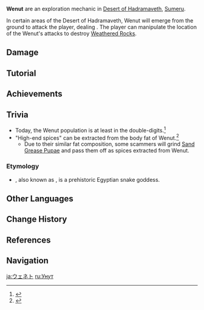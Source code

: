 {{About|the exploration mechanic|the Normal Boss|Setekh Wenut}}
{{Terminology Infobox
|image     = Wenut.gif
|type      = Exploration
|region    = Sumeru
|subregion = Great Red Sand
|area      = Desert of Hadramaveth
|pronunciation = {{A|Pronunciation Wenut.ogg}} {{w|Help:IPA/English|/ˈweɪˌnuːt/}} {{w|Help:Pronunciation respelling key|''WAY-noot''}}<ref>YouTube: [https://youtu.be/B3twe5LbGrQ Version 3.6 Special Program]</ref>
}}
'''Wenut''' are an exploration mechanic in [[Desert of Hadramaveth]], [[Sumeru]].

In certain areas of the Desert of Hadramaveth, Wenut will emerge from the ground to attack the player, dealing {{Color|AoE True Physical DMG}}. The player can manipulate the location of the Wenut's attacks to destroy [[Weathered Rock]]s.

==Damage==
{{Environmental Damage|1.5|Wenut attacks}}

==Tutorial==
{{Tutorial|Wenut Attack...}}

==Achievements==
{{Achievement Topic Table|topic=Wenut|requirements=1}}

==Trivia==
* Today, the Wenut population is at least in the double-digits.<ref>{{Ref/Quest|The Culling of the Worms: Demonstration}}</ref>
* "High-end spices" can be extracted from the body fat of Wenut.<ref>{{Ref/Item|Sand Grease Pupa}}</ref>
** Due to their similar fat composition, some scammers will grind [[Sand Grease Pupa]]e and pass them off as spices extracted from Wenut.
===Etymology===
* {{Lang|Wenut|egy=<span style="position:relative; bottom:.3em;">𓃹</span><span style="position:relative; margin-left:-.8em;">𓈖</span><span style="position:relative; bottom:.3em;">𓏌</span><span style="position:relative; margin-left:-.35em;">𓏏</span>𓆗 wnwt|egy_rm=wenut}}, also known as {{w|Unut}}, is a prehistoric Egyptian snake goddess.

==Other Languages==
{{Other Languages
|en      = Wenut
|zhs     = 沙虫
|zhs_rm  = Shāchóng
|zht     = 沙蟲
|zht_rm  = Shāchóng
|zh_tl   = Sandworm
|ja      = ウェネト
|ja_rm   = Weneto
|ko      = 모래 벌레
|ko_tl   = Sand Worm
|es      = Gusano de arena
|es_tl   = Sand Worm
|fr      = Wenut
|ru      = Унут
|ru_tl   = Unut
|th      = Wenut
|vi      = Wenut
|de      = Wenut
|id      = Wenut
|pt      = Verme da Areia
|pt_tl   = Sandworm
|tr      = Solucan
|tr_tl   = Worm
|it      = Unut
|it_tl   = Unut
}}

==Change History==
{{Change History|3.4}}

==References==
{{Reflist}}

==Navigation==
{{Exploration Navbox|Sumeru}}

[[ja:ウェネト]]
[[ru:Унут]]